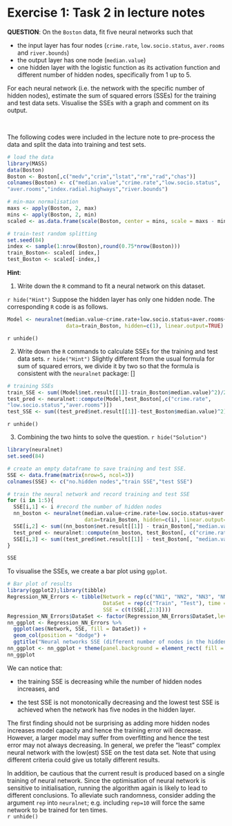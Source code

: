 # Exercise 1: Task 2 in lecture notes

**QUESTION**: On the `Boston` data, fit five neural networks such that

* the input layer has four nodes (`crime.rate`, `low.socio.status`, `aver.rooms` and `river.bounds`)
* the output layer has one node (`median.value`)
* one hidden layer with the logistic function as its activation function and different number of hidden nodes, specifically from 1 up to 5. 

For each neural network (i.e. the network with the specific number of hidden nodes), estimate the sum of squared errors (SSEs) for the training and test data sets. Visualise the SSEs with a graph and comment on its output.

<br>

The following codes were included in the lecture note to pre-process the data and split the data into training and test sets. 
```r
# load the data
library(MASS)
data(Boston)
Boston <- Boston[,c("medv","crim","lstat","rm","rad","chas")]
colnames(Boston) <- c("median.value","crime.rate","low.socio.status",
"aver.rooms","index.radial.highways","river.bounds")

# min-max normalisation
maxs <- apply(Boston, 2, max)
mins <- apply(Boston, 2, min)
scaled <- as.data.frame(scale(Boston, center = mins, scale = maxs - mins))

# train-test random splitting
set.seed(84)
index <- sample(1:nrow(Boston),round(0.75*nrow(Boston)))
train_Boston<- scaled[ index,]
test_Boston <- scaled[-index,]
```

**Hint**: 

1. Write down the `R` command to fit a neural network on this dataset. 

`r hide("Hint")`
Suppose the hidden layer has only one hidden node. The corresponding `R` code is as follows.
```r
Model <- neuralnet(median.value~crime.rate+low.socio.status+aver.rooms+river.bounds, 
                   data=train_Boston, hidden=c(1), linear.output=TRUE)
```
`r unhide()`

2. Write down the `R` commands to calculate SSEs for the training and test data sets.
`r hide("Hint")`
Slightly different from the usual formula for sum of squared errors, we divide it by two so that the formula is consistent with the `neuralnet` package:
\[\frac{\sum(\text{observed}-\text{fitted values})^2}{2}\]

```r
# training SSEs
train_SSE <- sum((Model$net.result[[1]]-train_Boston$median.value)^2)/2
test_pred <- neuralnet::compute(Model,test_Boston[,c("crime.rate",
"low.socio.status","aver.rooms")])
test_SSE <- sum((test_pred$net.result[[1]]-test_Boston$median.value)^2)/2
```
`r unhide()`

3. Combining the two hints to solve the question. 
`r hide("Solution")`
```r
library(neuralnet)
set.seed(84)

# create an empty dataframe to save training and test SSE.
SSE <- data.frame(matrix(nrow=5, ncol=3))
colnames(SSE) <- c("no.hidden nodes","train SSE","test SSE")

# train the neural network and record training and test SSE
for (i in 1:5){
  SSE[i,1] <- i #record the number of hidden nodes
  nn_boston <- neuralnet(median.value~crime.rate+low.socio.status+aver.rooms+river.bounds,
                         data=train_Boston, hidden=c(i), linear.output=TRUE) #fit the model
  SSE[i,2] <- sum((nn_boston$net.result[[1]] - train_Boston[,"median.value"])^2)/2 #record training SSE
  test_pred <- neuralnet::compute(nn_boston, test_Boston[, c("crime.rate","low.socio.status","aver.rooms","river.bounds")])
  SSE[i,3] <- sum((test_pred$net.result[[1]] - test_Boston[, "median.value"])^2)/2 #record test SSE
}

SSE
```

To visualise the SSEs, we create a bar plot using `ggplot`. 

```r
# Bar plot of results
library(ggplot2);library(tibble)
Regression_NN_Errors <- tibble(Network = rep(c("NN1", "NN2", "NN3", "NN4", "NN5"), each = 2),
                               DataSet = rep(c("Train", "Test"), time = 5),
                               SSE = c(t(SSE[,2:3])))
Regression_NN_Errors$DataSet <- factor(Regression_NN_Errors$DataSet,levels=c("Train","Test"))
nn_ggplot <- Regression_NN_Errors %>%
  ggplot(aes(Network, SSE, fill = DataSet)) +
  geom_col(position = "dodge") +
  ggtitle("Neural networks SSE (different number of nodes in the hidden layer)")
nn_ggplot <- nn_ggplot + theme(panel.background = element_rect( fill = "transparent", colour = NA), plot.background = element_rect( fill = "transparent", colour = NA), panel.border = element_rect(fill = NA, colour = "black", linewidth = 1),legend.background = element_rect(fill = "transparent", colour= "NA"))
nn_ggplot
```
We can notice that:

- the training SSE is decreasing while the number of hidden nodes increases, and

- the test SSE is not monotonically decreasing and the lowest test SSE is achieved when the network has five nodes in the hidden layer.

The first finding should not be surprising as adding more hidden nodes increases model capacity and hence the training error will decrease. However, a larger model may suffer from overfitting and hence the test error may not always decreasing. In general, we prefer the "least" complex neural network with the low(est) SSE on the test data set. Note that using different criteria could give us totally different results.

In addition, be cautious that the current result is produced based on a single training of neural network. Since the optimisation of neural network is sensitive to initialisation, running the algorithm again is likely to lead to different conclusions. To alleviate such randomness, consider adding the argument `rep` into `neuralnet`; e.g. including `rep=10` will force the same network to be trained for ten times.  
`r unhide()`